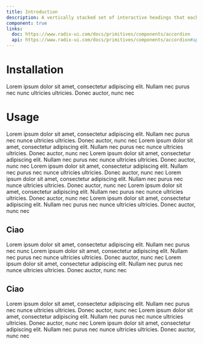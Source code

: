 ```yaml
---
title: Introduction
description: A vertically stacked set of interactive headings that each reveal a section of content.
component: true
links:
  doc: https://www.radix-ui.com/docs/primitives/components/accordion
  api: https://www.radix-ui.com/docs/primitives/components/accordion#api-reference
---
```


# Installation
Lorem ipsum dolor sit amet, consectetur adipiscing elit. Nullam nec purus nec nunc ultricies ultricies. Donec auctor, nunc nec

# Usage
Lorem ipsum dolor sit amet, consectetur adipiscing elit. Nullam nec purus nec nunce ultricies ultricies. Donec auctor, nunc nec
Lorem ipsum dolor sit amet, consectetur adipiscing elit. Nullam nec purus nec nunce ultricies ultricies. Donec auctor, nunc nec
Lorem ipsum dolor sit amet, consectetur adipiscing elit. Nullam nec purus nec nunce ultricies ultricies. Donec auctor, nunc nec
Lorem ipsum dolor sit amet, consectetur adipiscing elit. Nullam nec purus nec nunce ultricies ultricies. Donec auctor, nunc nec
Lorem ipsum dolor sit amet, consectetur adipiscing elit. Nullam nec purus nec nunce ultricies ultricies. Donec auctor, nunc nec
Lorem ipsum dolor sit amet, consectetur adipiscing elit. Nullam nec purus nec nunce ultricies ultricies. Donec auctor, nunc nec
Lorem ipsum dolor sit amet, consectetur adipiscing elit. Nullam nec purus nec nunce ultricies ultricies. Donec auctor, nunc nec


## Ciao 
Lorem ipsum dolor sit amet, consectetur adipiscing elit. Nullam nec purus nec nunc
Lorem ipsum dolor sit amet, consectetur adipiscing elit. Nullam nec purus nec nunce ultricies ultricies. Donec auctor, nunc nec
Lorem ipsum dolor sit amet, consectetur adipiscing elit. Nullam nec purus nec nunce ultricies ultricies. Donec auctor, nunc nec


## Ciao
Lorem ipsum dolor sit amet, consectetur adipiscing elit. Nullam nec purus nec nunce ultricies ultricies. Donec auctor, nunc nec
Lorem ipsum dolor sit amet, consectetur adipiscing elit. Nullam nec purus nec nunce ultricies ultricies. Donec auctor, nunc nec
Lorem ipsum dolor sit amet, consectetur adipiscing elit. Nullam nec purus nec nunce ultricies ultricies. Donec auctor, nunc nec
